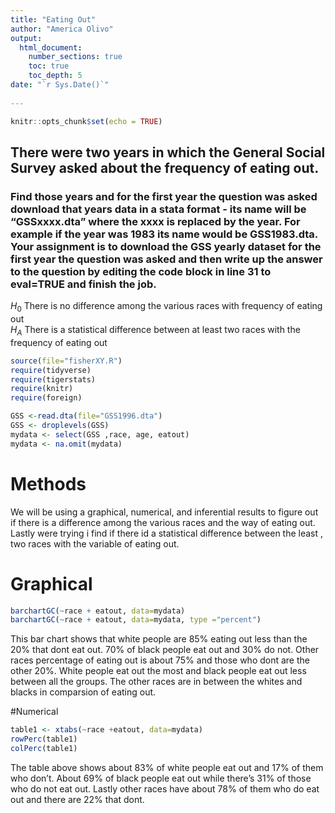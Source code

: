 ```yaml
---
title: "Eating Out"
author: "America Olivo"
output: 
  html_document:
    number_sections: true
    toc: true
    toc_depth: 5
date: "`r Sys.Date()`"    
    
---
```


```r
knitr::opts_chunk$set(echo = TRUE)
```

## There were two years in which the General Social Survey asked about the frequency of eating out.
### Find those years and for the first year the question was asked download that years data in a stata format - its name will be "GSSxxxx.dta" where the xxxx is replaced by the year.  For example if the year was 1983 its name would be GSS1983.dta. Your assignment is to download the GSS yearly dataset for the first year the question was asked and then  write up the answer to the question by editing the  code block in line 31 to eval=TRUE and finish the job. 

$H_0$ There is no difference among the various races with frequency of eating out  
$H_A$ There is a statistical difference between at least two races with the frequency of eating out  


```r
source(file="fisherXY.R")
require(tidyverse)
require(tigerstats)
require(knitr)
require(foreign)
```
```r
GSS <-read.dta(file="GSS1996.dta")
GSS <- droplevels(GSS)
mydata <- select(GSS ,race, age, eatout)
mydata <- na.omit(mydata)
```

# Methods 
We will be using a graphical, numerical, and inferential results to figure out if there is a difference among the various races and the way of eating out. Lastly were trying i find if there id a statistical difference between the least , two races with the variable of eating out.


# Graphical

```r
barchartGC(~race + eatout, data=mydata)
barchartGC(~race + eatout, data=mydata, type ="percent")
```



This bar chart shows that white people are 85% eating out less than the 20% that dont eat out. 70% of black people eat out and 30% do not. Other races percentage of eating out is about 75% and those who dont are the other 20%. White people eat out the most and black people eat out less between all the groups. The other races are in between the whites and blacks in comparsion of eating out.


#Numerical 

```r
table1 <- xtabs(~race +eatout, data=mydata)
rowPerc(table1)
colPerc(table1)
```

The table above shows about 83% of white people eat out and 17% of them who don't. About 69% of black people eat out while there's 31% of those who do not eat out. Lastly other races have about 78% of them who do eat out and there are 22% that dont.



